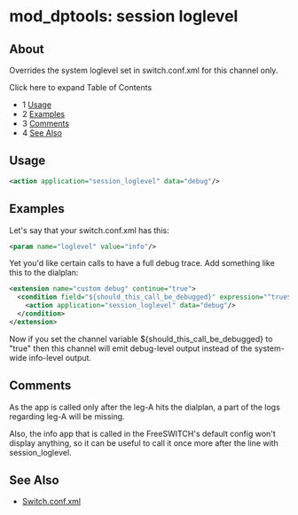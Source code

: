 
# mod_dptools: session loglevel 

 

## About

Overrides the system loglevel set in switch.conf.xml for this channel only.

Click here to expand Table of Contents

* 1 [Usage](#-freeswitch--mod_dptools-session-loglevel-)
* 2 [Examples](#-freeswitch--mod_dptools-session-loglevel-)
* 3 [Comments](#-freeswitch--mod_dptools-session-loglevel-)
* 4 [See Also](#-freeswitch--mod_dptools-session-loglevel-)

## Usage

```xml
<action application="session_loglevel" data="debug"/>
```

## Examples

Let's say that your switch.conf.xml has this:

```xml
<param name="loglevel" value="info"/>
```

Yet you'd like certain calls to have a full debug trace. Add something like this to the dialplan:

```xml
<extension name="custom debug" continue="true">
  <condition field="${should_this_call_be_debugged}" expression="^true$">
    <action application="session_loglevel" data="debug"/>
  </condition>
</extension>
```

Now if you set the channel variable $\{should\_this\_call\_be\_debugged} to "true" then this channel will emit debug-level output instead of the system-wide info-level output.

## Comments

As the app is called only after the leg-A hits the dialplan, a part of the logs regarding leg-A will be missing.

Also, the info app that is called in the FreeSWITCH's default config won't display anything, so it can be useful to call it once more after the line with session\_loglevel.

## See Also

* [Switch.conf.xml](https://wiki.freeswitch.org/wiki/Switch.conf.xml)


